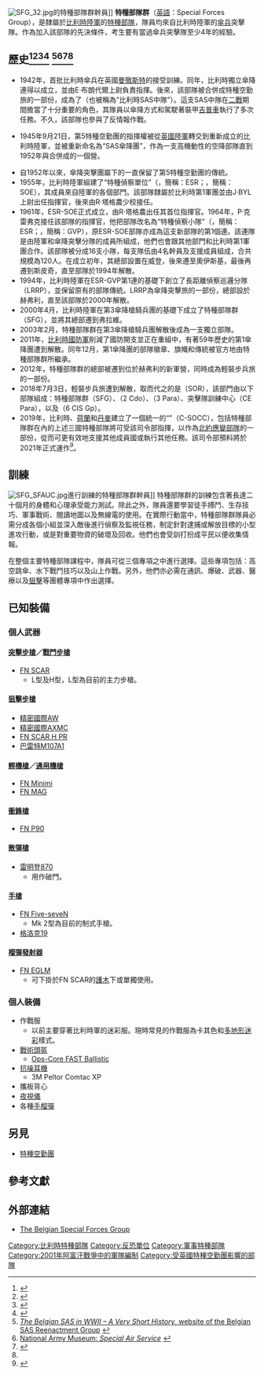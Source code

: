 {{NoteTA
|G1=Firearms
|G2=Military
|G3=長度單位
|G4=地區用語
|G5=地名
}}
{{Infobox military unit
|unit_name= 特種部隊群
|image= File:1PARA.jpg
|caption= 特種部隊群的徽章，繼承自二戰時期的第5特種空勤團。
|dates= 1993年—
|country= {{flagcountry|Belgium}}
|branch= {{tsl|en|Belgian Land Component|比利時地面部隊}}
|type= [[特種部隊|特種部隊]]
|role= [[反恐|反恐]]、{{tsl|en|Direct action (military)|直接行動 (軍事)|直接行動}}、非傳統作戰、{{tsl|en|Special reconnaissance|特種偵察}}、[[人質|人質]]救援、反叛亂、人員救援等
|size= 
|current_commander=
|garrison= 赫弗利<ref name="history">{{cite web|title=Historical review|url=http://www.sfg.be/index.php?option=com_content&view=article&id=85&Itemid=150|publisher=Special Forces Group|accessdate=23 November 2012|archive-date=2016-03-12|archive-url=https://web.archive.org/web/20160312191840/http://sfg.be/index.php?id=85&itemid=150&option=com_content&view=article|dead-url=no}}</ref>
|ceremonial_chief_label=
|colonel_of_the_regiment=
|colonel_of_the_regiment_label=
|nickname=
|motto= 遙遙領先；敢做就贏；絕不投降<ref>{{Cite web |url=http://www.sfg.be/index.php/en/2013-02-22-16-10-51/pegasus/137-the-special-forces-group |title=''History of The Special Forces Group 2003 to present''. Special Forces Group website |accessdate=2014-08-01 |archive-date=2014-02-28 |archive-url=https://archive.is/20140228020850/http://www.sfg.be/index.php/en/2013-02-22-16-10-51/pegasus/137-the-special-forces-group |dead-url=yes }}</ref>
|colors=
|identification_symbol=
|identification_symbol_label=
|identification_symbol_4=
|identification_symbol_4_label=
|march=
|mascot=
|battles= [[阿富汗戰爭_(2001年)|2001年阿富汗戰爭]]<br/>[[伊拉克內戰|伊拉克內戰]]<br/>[[敘利亞內戰|敘利亞內戰]]<br/>多國維和任務
|notable_commanders=
|anniversaries=
}}

[[File:SFG_32.jpg|thumb]]的特種部隊群幹員]]
'''特種部隊群'''（[[英語|英語]]：Special Forces Group），是隸屬於[[比利時|比利時]][[陸軍|陸軍]]的[[特種部隊|特種部隊]]，隊員均來自比利時陸軍的[[傘兵|傘兵]]突擊隊。作為加入該部隊的先決條件，考生要有當過傘兵突擊隊至少4年的經驗。

== 歷史<ref>{{Cite web |url=http://www.mil.be/fr/unites/special-forces-group |title=Belgian Government Ministre de la Défense website: SPECIAL FORCES GROUP |access-date=2014-08-01 |archive-date=2020-09-15 |archive-url=https://web.archive.org/web/20200915222036/https://www.mil.be/fr/unites/special-forces-group |dead-url=no }}</ref><ref>{{Cite web |url=http://www.sfg.be/index.php/en/2013-02-22-16-26-49/history |title=Special Forces Group Belgium: History |access-date=2014-08-01 |archive-date=2016-10-27 |archive-url=https://web.archive.org/web/20161027073142/http://sfg.be/index.php/en/2013-02-22-16-26-49/history |dead-url=no }}</ref><ref>{{Cite web |url=http://www.cdomuseum.be/ANGLAIS/00_uk.htm |title=Belgian Commando Museum |access-date=2014-08-01 |archive-date=2020-11-11 |archive-url=https://web.archive.org/web/20201111091956/http://www.cdomuseum.be/ANGLAIS/00_uk.htm |dead-url=no }}</ref><ref>{{Cite web |url=http://www.marsandminerva.co.uk/units.htm |title=Special Air Service Regimental Association |access-date=2014-08-01 |archive-date=2018-04-14 |archive-url=https://web.archive.org/web/20180414122352/http://www.marsandminerva.co.uk/units.htm |dead-url=no }}</ref> <ref>[http://www.belgiansas.us/history.html ''The Belgian SAS in WWII – A Very Short History'', website of the Belgian SAS Reenactment Group] {{webarchive|url=https://web.archive.org/web/20140816181119/http://www.belgiansas.us/history.html |date=2014-08-16 }}</ref><ref>[http://www.nam.ac.uk/research/famous-units/special-air-service National Army Museum: ''Special Air Service''] {{webarchive|url=https://web.archive.org/web/20131112054639/http://www.nam.ac.uk/research/famous-units/special-air-service |date=2013-11-12 }}</ref><ref>{{Cite web |url=http://www.paracommando.com/unit.php?1para |title=''1e Bataljon der Parachutisten (1 Para)'', ParaCommando.com: Nieuws, forum en geschiedenis over de SAS Para´s, Commando´s en Para-Commando´s |access-date=2014-08-01 |archive-date=2020-07-27 |archive-url=https://web.archive.org/web/20200727051408/http://www.paracommando.com/unit.php?1para |dead-url=no }}</ref><ref name="history" />  ==
* 1942年，首批比利時傘兵在英國[[曼徹斯特|曼徹斯特]]的{{tsl|en|RAF Ringway|林威皇家空軍基地}}接受訓練。同年，比利時獨立傘降連得以成立，並由E·布朗代爾上尉負責指揮。後來，該部隊被合併成特種空勤旅的一部份，成為了{{tsl|en|5th Special Air Service|第5特種空勤團}}（也被稱為“比利時SAS中隊”）。這支SAS中隊在[[二戰|二戰]]期間擔當了十分重要的角色，其隊員以傘降方式和駕駛著裝甲[[吉普車|吉普車]]執行了多次任務。不久，該部隊也參與了反情報作戰。

*1945年9月21日，第5特種空勤團的指揮權被從[[英國陸軍|英國陸軍]]轉交到重新成立的比利時陸軍，並被重新命名為“SAS傘降團”，作為一支高機動性的空降部隊直到1952年與{{tsl|en|2nd Commando Battalion (Belgium)|第2突擊營 (比利時)|突擊營}}合併成{{tsl|en|Immediate Reaction Cell|傘降突擊團}}的一個營。

* 自1952年以來，傘降突擊團屬下的{{tsl|en|1st Parachute Battalion (Belgium)|第1傘降營 (比利時)|第1傘降營}}一直保留了第5特種空勤團的傳統。
*1955年，比利時陸軍組建了“特種偵察單位”（{{lang-fr|Eléments Spéciaux de Recherche}}，簡稱：ESR；{{lang-nl|Speciale Opsporings Elementen}}，簡稱：SOE），其成員來自陸軍的各個部門。該部隊隸屬於比利時第1軍團並由J·BYL上尉出任指揮官，後來由R·塔格農少校接任。
* 1961年，ESR-SOE正式成立，由R·塔格農出任其首位指揮官。1964年，P·克雷弗克接任該部隊的指揮官，他把部隊改名為“特種偵察小隊”（{{lang-fr|Equipes Spéciales de Reconnaissance}}，簡稱：ESR；{{lang-nl|Gespecialiseerde Verkennings Ploegen}}，簡稱：GVP），原ESR-SOE部隊亦成為這支新部隊的第1個連。該連隊是由陸軍和傘降突擊分隊的成員所組成，他們也會跟其他部門和比利時第1軍團合作。該部隊被分成16支小隊，每支隊伍由4名幹員及支援成員組成，合共規模為120人。在成立初年，其總部設置在威登，後來遷至奧伊斯基，最後再遷到斯皮奇，直至部隊於1994年解散。
* 1994年，比利時陸軍在ESR-GVP第1連的基礎下創立了長距離偵察巡邏分隊（LRRP），並保留原有的部隊傳統。LRRP為傘降突擊旅的一部份，總部設於赫弗利，直至該部隊於2000年解散。
* 2000年4月，比利時陸軍在第3傘降槍騎兵團的基礎下成立了特種部隊群（SFG），並將其總部遷到弗拉維。
* 2003年2月，特種部隊群在第3傘降槍騎兵團解散後成為一支獨立部隊。
* 2011年，[[比利時國防軍|比利時國防軍]]削減了國防開支並正在重組中，有著59年歷史的第1傘降團遭到解散。同年12月，第1傘降團的部隊徽章、旗幟和傳統被官方地由特種部隊群所繼承。
* 2012年，特種部隊群的總部被遷到位於赫弗利的新軍營，同時成為輕裝步兵旅的一部份。
* 2018年7月3日，輕裝步兵旅遭到解散，取而代之的是{{tsl|en|Special Operations Regiment (Belgium)|特種作戰團 (比利時)|特種作戰團}}（SOR），該部門由以下部隊組成：特種部隊群（SFG）、{{tsl|en|2nd Commando Battalion (Belgium)|第2突擊旅 (比利時)|第2突擊旅}}（2 Cdo）、{{tsl|en|3rd Parachute Battalion (Belgium)|第3傘降旅 (比利時)|第3傘降旅}}（3 Para）、突擊隊訓練中心（CE Para），以及{{tsl|en|6th Group CIS|第6通訊及資訊系統群}}（6 CIS Gp）。
* 2019年，比利時、[[荷蘭|荷蘭]]和[[丹麥|丹麥]]建立了一個統一的“{{tsl|fr|Special Operations Component Command|特種作戰架構司令部}}”（C-SOCC），包括特種部隊群在內的上述三國特種部隊將可受該司令部指揮，以作為[[北約應變部隊|北約應變部隊]]的一部份，從而可更有效地支援其他成員國或執行其他任務。該司令部預料將於2021年正式運作<ref>{{Cite web |url=https://www.nato.int/cps/en/natohq/news_155347.htm?selectedLocale=en |title=Three Allies establish Special Forces Command |access-date=2020-07-31 |archive-date=2020-11-25 |archive-url=https://web.archive.org/web/20201125152944/https://www.nato.int/cps/en/natohq/news_155347.htm?selectedLocale=en |dead-url=no }}</ref>。

== 訓練 ==
[[File:SFG_SFAUC.jpg|thumb]]進行訓練的特種部隊群幹員]]
特種部隊群的訓練包含著長達二十個月的身體和心理承受能力測試。除此之外，隊員還要學習徒手搏鬥、生存技巧、軍事戰術、閱讀地圖以及無線電的使用。在實際行動當中，特種部隊群隊員必需分成各個小組並深入敵後進行偵察及監視任務，制定針對逮捕或解放目標的小型進攻行動，或是對重要物資的破壞及回收。他們也會受訓打扮成平民以便收集情報。

在整個主要特種部隊課程中，隊員可從三個專項之中進行選擇。這些專項包括：高空跳傘、水下戰鬥技巧以及山上作戰。另外，他們亦必需在通訊、爆破、武器、醫療以及[[狙擊|狙擊]]等團體專項中作出選擇。

== 已知裝備 ==

===個人武器===

====[[突擊步槍|突擊步槍]]／[[戰鬥步槍|戰鬥步槍]]====
* [[FN_SCAR突擊步槍|FN SCAR]]
** L型及H型，L型為目前的主力步槍。

====[[狙擊步槍|狙擊步槍]]====
* [[精密國際AW狙擊步槍|精密國際AW]]
* [[精密國際AX338狙擊步槍|精密國際AXMC]]
* [[FN_SCAR-H_PR精確射手步槍|FN SCAR H PR]]
* [[巴雷特M82狙擊步槍|巴雷特M107A1]]

====[[輕機槍|輕機槍]]／[[通用機槍|通用機槍]]====
* [[FN_Minimi輕機槍|FN Minimi]]
* [[FN_MAG通用機槍|FN MAG]]
====[[衝鋒槍|衝鋒槍]]====
* [[FN_P90衝鋒槍|FN P90]]
====[[散彈槍|散彈槍]]====
* [[雷明登870霰彈槍|雷明登870]]
** 用作破門。

====[[手槍|手槍]]====
* [[FN_Five-seveN手槍|FN Five-seveN]]
** Mk 2型為目前的制式手槍。
* [[格洛克19|格洛克19]]
====[[榴彈發射器|榴彈發射器]]====
* [[FN_EGLM附加型榴彈發射器|FN EGLM]]
** 可下掛於FN SCAR的[[護木|護木]]下或單獨使用。
===個人裝備===
* 作戰服
** 以前主要穿著比利時軍的迷彩服。現時常見的作戰服為卡其色和[[Multicam|多地形迷彩]]樣式。
* [[戰術頭盔|戰術頭盔]]
** [[未來突擊外殼技術頭盔|Ops-Core FAST Ballistic]]
* [[抗噪耳機|抗噪耳機]]
** 3M Peltor Comtac XP
* 攜板背心
* [[夜視儀|夜視儀]]
* 各種[[手榴彈|手榴彈]]

== 另見 ==
* [[特種空勤團|特種空勤團]]

== 參考文獻 ==
<references/>

== 外部連結 ==
* [http://www.sfg.be/ The Belgian Special Forces Group] {{Wayback|url=http://www.sfg.be/ |date=20200426134805 }}

[[Category:比利時特種部隊|Category:比利時特種部隊]]
[[Category:反恐單位|Category:反恐單位]]
[[Category:軍事特種部隊|Category:軍事特種部隊]]
[[Category:2001年阿富汗戰爭中的軍隊編制|Category:2001年阿富汗戰爭中的軍隊編制]]
[[Category:受英國特種空勤團影響的部隊|Category:受英國特種空勤團影響的部隊]]